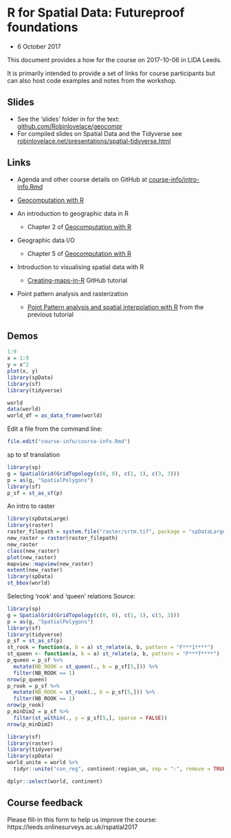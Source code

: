 # R for Spatial Data: Futureproof foundations

- 6 October 2017

This document provides a how for the course on 2017-10-06 in LIDA Leeds.

It is primarily intended to provide a set of links for course participants but can also host code examples and notes from the workshop.

## Slides

- See the 'slides' folder in for the text: [github.com/Robinlovelace/geocompr](https://github.com/Robinlovelace/geocompr/blob/master/slides/)
- For compiled slides on Spatial Data and the Tidyverse see [robinlovelace.net/presentations/spatial-tidyverse.html](http://robinlovelace.net/presentations/spatial-tidyverse.html#1)

## Links

- Agenda  and other course details on GitHub at [course-info/intro-info.Rmd](https://github.com/Robinlovelace/Creating-maps-in-R/blob/master/course-info/intro-info.Rmd)
- [Geocomputation with R](http://robinlovelace.net/geocompr/)

- An introduction to geographic data in R
    - Chapter 2 of [Geocomputation with R](http://robinlovelace.net/geocompr/spatial-class.html)
- Geographic data I/O
    - Chapter 5 of [Geocomputation with R](http://robinlovelace.net/geocompr/read-write.html)
- Introduction to visualising spatial data with R
    - [Creating-maps-in-R](https://github.com/Robinlovelace/Creating-maps-in-R) GitHub tutorial
- Point pattern analysis and rasterization
    - [Point Pattern analysis and spatial interpolation with R
](https://github.com/Robinlovelace/Creating-maps-in-R/blob/master/vignettes/point-pattern.md) from the previous tutorial

## Demos

```r
1:9
x = 1:9
y = x^2
plot(x, y)
library(spData)
library(sf)
library(tidyverse)

world
data(world)
world_df = as_data_frame(world)
```

Edit a file from the command line:

```r
file.edit("course-info/course-info.Rmd")
```

sp to sf translation

```r
library(sp)
g = SpatialGrid(GridTopology(c(0, 0), c(1, 1), c(3, 3)))
p = as(g, "SpatialPolygons")
library(sf)
p_sf = st_as_sf(p)
```

An intro to raster

```r
library(spDataLarge)
library(raster)
raster_filepath = system.file("raster/srtm.tif", package = "spDataLarge")
new_raster = raster(raster_filepath)
new_raster
class(new_raster)
plot(new_raster)
mapview::mapview(new_raster)
extent(new_raster)
library(spData)
st_bbox(world)
```

Selecting 'rook' and 'queen' relations
Source: 

```r
library(sp)
g = SpatialGrid(GridTopology(c(0, 0), c(1, 1), c(3, 3)))
p = as(g, "SpatialPolygons")
library(sf)
library(tidyverse)
p_sf = st_as_sf(p)
st_rook = function(a, b = a) st_relate(a, b, pattern = "F***1****")
st_queen <- function(a, b = a) st_relate(a, b, pattern = "F***T****")
p_queen = p_sf %>%
  mutate(NB_ROOK = st_queen(., b = p_sf[5,])) %>%
  filter(NB_ROOK == 1)
nrow(p_queen)
p_rook = p_sf %>%
  mutate(NB_ROOK = st_rook(., b = p_sf[5,])) %>% 
  filter(NB_ROOK == 1)
nrow(p_rook)
p_minDim2 = p_sf %>%
  filter(st_within(., y = p_sf[5,], sparse = FALSE)) 
nrow(p_minDim2)
```

```r
library(sf)
library(raster)
library(tidyverse)
library(spData)
world_unite = world %>%
  tidyr::unite("con_reg", continent:region_un, sep = ":", remove = TRUE)

dplyr::select(world, continent)
```







## Course feedback

Please fill-in this form to help us improve the course:
 https://leeds.onlinesurveys.ac.uk/rspatial2017 